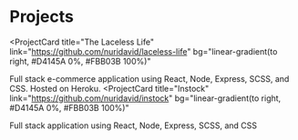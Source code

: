 # Projects

<ProjectCard
  title="The Laceless Life"
  link="https://github.com/nuridavid/laceless-life"
  bg="linear-gradient(to right, #D4145A 0%, #FBB03B 100%)"
>
  Full stack e-commerce application using React, Node, Express, SCSS, and CSS.
  Hosted on Heroku.
</ProjectCard>
<ProjectCard
  title="Instock"
  link="https://github.com/nuridavid/instock"
  bg="linear-gradient(to right, #D4145A 0%, #FBB03B 100%)"
>
  Full stack application using React, Node, Express, SCSS, and CSS
</ProjectCard>
